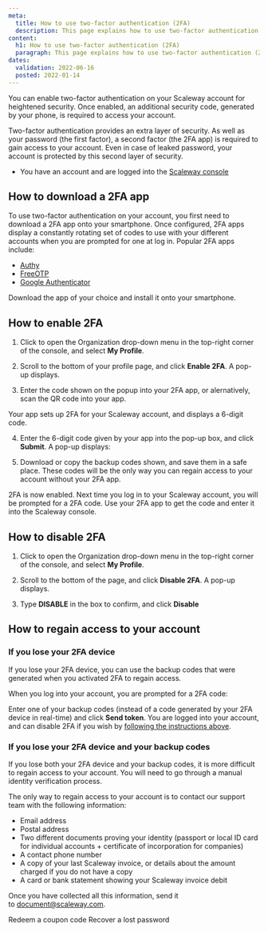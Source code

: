 ```yaml
---
meta:
  title: How to use two-factor authentication (2FA)
  description: This page explains how to use two-factor authentication (2FA)
content:
  h1: How to use two-factor authentication (2FA)
  paragraph: This page explains how to use two-factor authentication (2FA)
dates:
  validation: 2022-06-16
  posted: 2022-01-14
---
```


You can enable two-factor authentication on your Scaleway account for heightened security. Once enabled, an additional security code, generated by your phone, is required to access your account. 

Two-factor authentication provides an extra layer of security. As well as your password (the first factor), a second factor (the 2FA app) is required to gain access to your account. Even in case of leaked password, your account is protected by this second layer of security.

<Message type="requirement">

  - You have an account and are logged into the [Scaleway console](https://console.scaleway.com)

</Message>

## How to download a 2FA app

To use two-factor authentication on your account, you first need to download a 2FA app onto your smartphone. Once configured, 2FA apps display a constantly rotating set of codes to use with your different accounts when you are prompted for one at log in. Popular 2FA apps include:
- [Authy](https://authy.com/download/)
- [FreeOTP](https://freeotp.github.io/)
- [Google Authenticator](https://play.google.com/store/apps/details?id=com.google.android.apps.authenticator2&hl=en&gl=US)

Download the app of your choice and install it onto your smartphone.

## How to enable 2FA

1. Click to open the Organization drop-down menu in the top-right corner of the console, and select **My Profile**.

  <Lightbox src="scaleway-org-dropdown-myprofile.webp" alt="" />

2. Scroll to the bottom of your profile page, and click **Enable 2FA**. A pop-up displays.

  <Lightbox src="scaleway-2FA-popup-1.webp" alt="" />

3. Enter the code shown on the popup into your 2FA app, or alernatively, scan the QR code into your app. 

  Your app sets up 2FA for your Scaleway account, and displays a 6-digit code.

4. Enter the 6-digit code given by your app into the pop-up box, and click **Submit**. A pop-up displays:

  <Lightbox src="scaleway-2FA-popup-2.webp" alt="" />

5. Download or copy the backup codes shown, and save them in a safe place. These codes will be the only way you can regain access to your account without your 2FA app. 

2FA is now enabled. Next time you log in to your Scaleway account, you will be prompted for a 2FA code. Use your 2FA app to get the code and enter it into the Scaleway console.

## How to disable 2FA

1. Click to open the Organization drop-down menu in the top-right corner of the console, and select **My Profile**.

2. Scroll to the bottom of the page, and click **Disable 2FA**. A pop-up displays.

  <Lightbox src="scaleway-2FA-disable.webp" alt="" />

3. Type **DISABLE** in the box to confirm, and click **Disable**

## How to regain access to your account

### If you lose your 2FA device

If you lose your 2FA device, you can use the backup codes that were generated when you activated 2FA to regain access.

When you log into your account, you are prompted for a 2FA code:

  <Lightbox src="scaleway-2FA-login.webp" alt="" />

Enter one of your backup codes (instead of a code generated by your 2FA device in real-time) and click **Send token**. You are logged into your account, and can disable 2FA if you wish by [following the instructions above](#how-to-disable-2FA).

### If you lose your 2FA device and your backup codes

If you lose both your 2FA device and your backup codes, it is more difficult to regain access to your account. You will need to go through a manual identity verification process.

The only way to regain access to your account is to contact our support team with the following information:
 
  * Email address
  * Postal address
  * Two different documents proving your identity (passport or local ID card for individual accounts + certificate of incorporation for companies)
  * A contact phone number
  * A copy of your last Scaleway invoice, or details about the amount charged if you do not have a copy
  * A card or bank statement showing your Scaleway invoice debit

Once you have collected all this information, send it to [document@scaleway.com](mailto:document@scaleway.com).

<Navigation title="See Also">
  <PreviousButton to="/console/my-account/how-to/redeem-coupon-code/">Redeem a coupon code</PreviousButton>
  <NextButton to="/console/my-account/how-to/recover-a-lost-password/">Recover a lost password</NextButton>
</Navigation>
